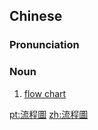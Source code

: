 {{also|流程图}}
==Chinese==
{{zh-forms|s=流程图|type=21}}

===Pronunciation===
{{zh-pron
|m=liúchéngtú
|cat=n
}}

===Noun===
{{zh-noun}}

# [[flow chart]]

[[pt:流程圖]]
[[zh:流程圖]]